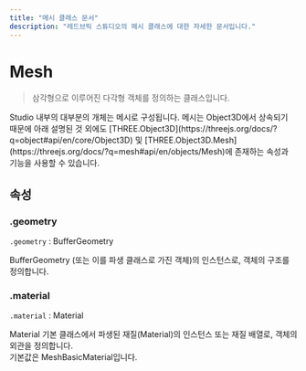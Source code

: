 ```yaml
---
title: "메시 클래스 문서"
description: "레드브릭 스튜디오의 메시 클래스에 대한 자세한 문서입니다."
---
```


# Mesh

> 삼각형으로 이루어진 다각형 객체를 정의하는 클래스입니다.

<Callout type="info">
    Studio 내부의 대부분의 개체는 메시로 구성됩니다. 메시는 Object3D에서 상속되기 때문에 아래 설명된 것 외에도 [THREE.Object3D](https://threejs.org/docs/?q=object#api/en/core/Object3D) 및 [THREE.Object3D.Mesh](https://threejs.org/docs/?q=mesh#api/en/objects/Mesh)에 존재하는 속성과 기능을 사용할 수 있습니다.
</Callout>

## 속성

### .geometry

`.geometry` : BufferGeometry

BufferGeometry (또는 이를 파생 클래스로 가진 객체)의 인스턴스로, 객체의 구조를 정의합니다.

### .material

`.material` : Material

Material 기본 클래스에서 파생된 재질(Material)의 인스턴스 또는 재질 배열로, 객체의 외관을 정의합니다.  
기본값은 MeshBasicMaterial입니다.
